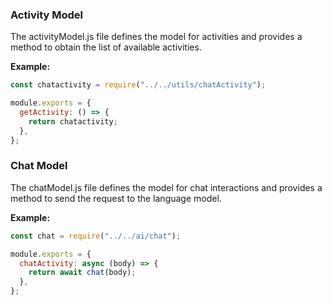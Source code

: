### Activity Model

The activityModel.js file defines the model for activities and provides a method to obtain the list of available activities.

**Example:**

```javascript
const chatactivity = require("../../utils/chatActivity");

module.exports = {
  getActivity: () => {
    return chatactivity;
  },
};
```

### Chat Model

The chatModel.js file defines the model for chat interactions and provides a method to send the request to the language model.

**Example:**

```javascript
const chat = require("../../ai/chat");

module.exports = {
  chatActivity: async (body) => {
    return await chat(body);
  },
};
```